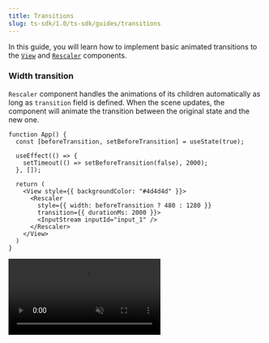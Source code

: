 ```yaml
---
title: Transitions
slug: ts-sdk/1.0/ts-sdk/guides/transitions
---
```



In this guide, you will learn how to implement basic animated transitions to the [`View`](/ts-sdk/1.0/components/view) and [`Rescaler`](/ts-sdk/1.0/components/rescaler) components.

### Width transition

`Rescaler` component handles the animations of its children automatically as long as `transition` field is defined. When the scene updates, the component will animate the transition between the original state and the new one.

```tsx
function App() {
  const [beforeTransition, setBeforeTransition] = useState(true);
  
  useEffect(() => {
    setTimeout(() => setBeforeTransition(false), 2000);
  }, []);

  return (
    <View style={{ backgroundColor: "#4d4d4d" }}>
      <Rescaler
        style={{ width: beforeTransition ? 480 : 1280 }}
        transition={{ durationMs: 2000 }}>
        <InputStream inputId="input_1" />
      </Rescaler>
    </View>
  )
}
```

<video autoplay loop muted src={WidthTransitionImage} alt="Rescaler transition result" />

### Sibling component transitions

If there are two sibling `Rescaler` components and only one of them has a width transition applied, the layout of the other will be adjusted automatically.

```tsx
function App() {
  const [beforeTransition, setBeforeTransition] = useState(true);
  useEffect(() => {
    setTimeout(() => setBeforeTransition(false), 2000);
  }, []);

  return (
    <View style={{ backgroundColor: "#4d4d4d" }}>
      <Rescaler
        style={{ width: beforeTransition ? 480 : 1280 }}
        transition={{ durationMs: 2000 }}>
        <InputStream inputId="input_1" />
      </Rescaler>
      <Rescaler>
        <InputStream inputId="input_2" />
      </Rescaler>
    </View>
  )
}
```

<video autoplay loop muted src={SiblingTransitionImage} alt="Rescaler transition result" />

### Customizing interpolation functions

All the examples above utilize the default `linear` interpolation; however, you can also choose from other available modes.

```tsx
function App() {
  const [beforeTransition, setBeforeTransition] = useState(true);
  useEffect(() => {
    setTimeout(() => setBeforeTransition(false), 2000);
  }, []);

  const top = beforeTransition ? 0 : 540;

  return (
    <View style={{ backgroundColor: "#4d4d4d" }}>
      <Rescaler
        style={{ width: 320, height: 180, top, left: 0 }}
        transition={{ durationMs: 2000 }}>
        <InputStream inputId="input_1" />
      </Rescaler>
      <Rescaler
        style={{ width: 320, height: 180, top, left: 320 }}
        transition={{ durationMs: 2000, easingFunction: 'bounce' }}>
        <InputStream inputId="input_2" />
      </Rescaler>
      <Rescaler
        style={{ width: 320, height: 180, top, left: 640 }}
        transition={{
          durationMs: 2000,
          easingFunction: {
            functionName: 'cubic_bezier',
            points: [0.65, 0, 0.35, 1],
          },
        }}>
        <InputStream inputId="input_3" />
      </Rescaler>
      <Rescaler
        style={{ width: 320, height: 180, top, left: 960 }}
        transition={{
          durationMs: 2000,
          easingFunction: {
            functionName: 'cubic_bezier',
            points: [0.33, 1, 0.68, 1],
          },
        }}>
        <InputStream inputId="input_4" />
      </Rescaler>
    </View>
  );
}
```

<video autoplay loop muted src={InterpolationFunctionsTransitionImage} alt="Rescaler transition result" />
